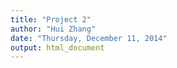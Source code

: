 ```yaml
---
title: "Project 2"
author: "Hui Zhang"
date: "Thursday, December 11, 2014"
output: html_document
---
```


